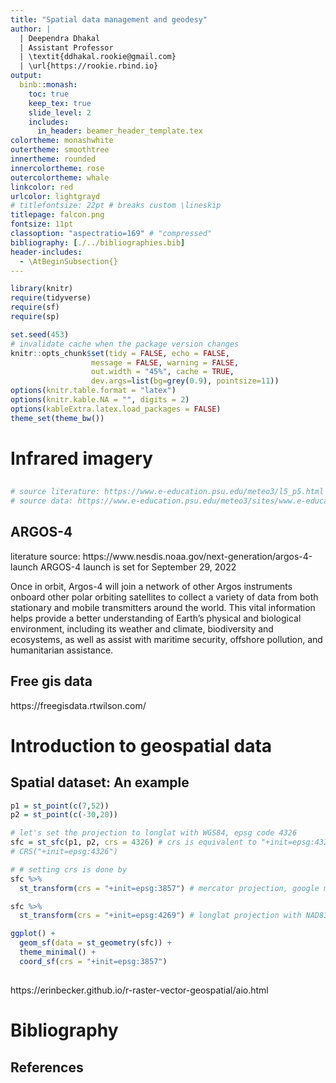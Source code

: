 ```yaml
---
title: "Spatial data management and geodesy"
author: |
  | Deependra Dhakal
  | Assistant Professor
  | \textit{ddhakal.rookie@gmail.com}
  | \url{https://rookie.rbind.io}
output: 
  binb::monash:
    toc: true
    keep_tex: true
    slide_level: 2
    includes:
      in_header: beamer_header_template.tex
colortheme: monashwhite
outertheme: smoothtree
innertheme: rounded
innercolortheme: rose
outercolortheme: whale
linkcolor: red
urlcolor: lightgrayd
# titlefontsize: 22pt # breaks custom \lineskip
titlepage: falcon.png
fontsize: 11pt
classoption: "aspectratio=169" # "compressed"
bibliography: [./../bibliographies.bib]
header-includes: 
  - \AtBeginSubsection{}
---
```


```r
library(knitr)
require(tidyverse)
require(sf)
require(sp)

set.seed(453)
# invalidate cache when the package version changes
knitr::opts_chunk$set(tidy = FALSE, echo = FALSE, 
                  message = FALSE, warning = FALSE,
                  out.width = "45%", cache = TRUE, 
                  dev.args=list(bg=grey(0.9), pointsize=11))
options(knitr.table.format = "latex")
options(knitr.kable.NA = "", digits = 2)
options(kableExtra.latex.load_packages = FALSE)
theme_set(theme_bw())
```

# Infrared imagery

##

```r
# source literature: https://www.e-education.psu.edu/meteo3/l5_p5.html
# source data: https://www.e-education.psu.edu/meteo3/sites/www.e-education.psu.edu.meteo3/files/images/lesson5/ir_fog0308.png
```

## ARGOS-4

literature source: https://www.nesdis.noaa.gov/next-generation/argos-4-launch
ARGOS-4 launch is set for September 29, 2022

Once in orbit, Argos-4 will join a network of other Argos instruments onboard other polar orbiting satellites to collect a variety of data from both stationary and mobile transmitters around the world. This vital information helps provide a better understanding of Earth’s physical and biological environment, including its weather and climate, biodiversity and ecosystems, as well as assist with maritime security, offshore pollution, and humanitarian assistance.

## Free gis data

https://freegisdata.rtwilson.com/

# Introduction to geospatial data

## Spatial dataset: An example

```r
p1 = st_point(c(7,52))
p2 = st_point(c(-30,20))

# let's set the projection to longlat with WGS84, epsg code 4326
sfc = st_sfc(p1, p2, crs = 4326) # crs is equivalent to "+init=epsg:4326 +proj=longlat +ellps=WGS84 +datum=WGS84 +no_defs+towgs84=0,0,0"; this information is obtained with
# CRS("+init=epsg:4326")

# # setting crs is done by
sfc %>% 
  st_transform(crs = "+init=epsg:3857") # mercator projection, google maps/osm maps tiles

sfc %>% 
  st_transform(crs = "+init=epsg:4269") # longlat projection with NAD83

ggplot() +
  geom_sf(data = st_geometry(sfc)) +
  theme_minimal() +
  coord_sf(crs = "+init=epsg:3857")
```

##

https://erinbecker.github.io/r-raster-vector-geospatial/aio.html

# Bibliography

## References
